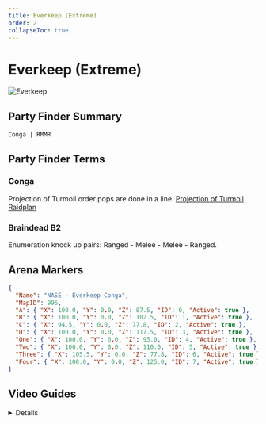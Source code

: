 ```yaml
---
title: Everkeep (Extreme)
order: 2
collapseToc: true
---
```


# Everkeep (Extreme)

![Everkeep](/images/thumbnails/extreme/dt-ex2.png)

## Party Finder Summary

```
Conga | RMMR
```

## Party Finder Terms

### Conga

Projection of Turmoil order pops are done in a line. [Projection of Turmoil Raidplan](https://raidplan.io/plan/kOzWlEJdezZxbmL9)

### Braindead B2

Enumeration knock up pairs: Ranged - Melee - Melee - Ranged.

## Arena Markers

```json
{
  "Name": "NASE - Everkeep Conga",
  "MapID": 996,
  "A": { "X": 100.0, "Y": 0.0, "Z": 87.5, "ID": 0, "Active": true },
  "B": { "X": 100.0, "Y": 0.0, "Z": 102.5, "ID": 1, "Active": true },
  "C": { "X": 94.5, "Y": 0.0, "Z": 77.8, "ID": 2, "Active": true },
  "D": { "X": 100.0, "Y": 0.0, "Z": 117.5, "ID": 3, "Active": true },
  "One": { "X": 100.0, "Y": 0.0, "Z": 95.0, "ID": 4, "Active": true },
  "Two": { "X": 100.0, "Y": 0.0, "Z": 110.0, "ID": 5, "Active": true },
  "Three": { "X": 105.5, "Y": 0.0, "Z": 77.8, "ID": 6, "Active": true },
  "Four": { "X": 100.0, "Y": 0.0, "Z": 125.0, "ID": 7, "Active": true }
}
```

## Video Guides

<Details title="Hector Hectorson | Dawntrail Extreme 2 Guide">
  <YouTube videoId="Du3QNaUkIt0" />
</Details>
